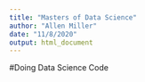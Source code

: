 ```yaml
---
title: "Masters of Data Science"
author: "Allen Miller"
date: "11/8/2020"
output: html_document
---
```


#Doing Data Science Code